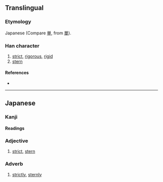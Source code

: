 {{also|嚴|严}}
{{character info/new}}
==Translingual==
{{Han simplified forms|嚴|厳|严}}

===Etymology===
Japanese {{Han simp|嚴|f=吅|t=⺍}} (Compare [[単]], from [[單]]).

===Han character===
{{Han char|rn=27|rad=厂|as=15|sn=17|four=|canj=FMMJK,FMNJK|ids=⿱⺍𠪚}}

# [[strict]], [[rigorous]], [[rigid]]
# [[stern]]

====References====
* {{Han ref|kx=0163.131|dkj=03048|hdz=10047.031|uh=53B3|ud=21427}}

----

==Japanese==
{{ja-kanji forms|厳|嚴}}

===Kanji===
{{ja-kanji|grade=6|rs=厂15|kyu=嚴}}

====Readings====
{{ja-readings
|goon=ごん
|kanon=げん
|kun=きび-し.い, おごそ-か, いつくし
}}

===Adjective===
{{ja-adj|kyu=嚴|decl=tari|げん}}

# [[strict]], [[stern]]

===Adverb===
{{ja-pos|adverb|kyu=嚴|げん}}

# [[strictly]], [[sternly]]
